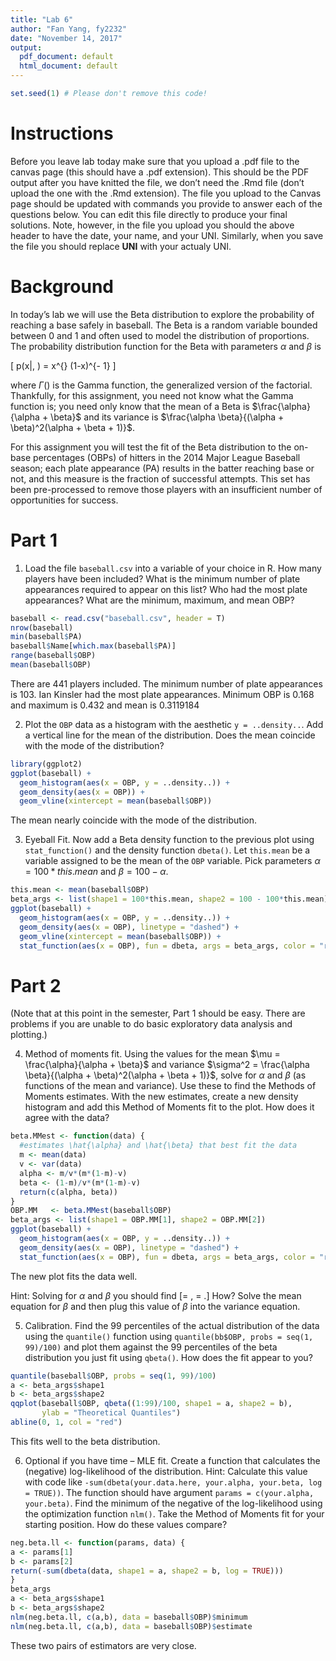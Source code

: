 ```yaml
---
title: "Lab 6"
author: "Fan Yang, fy2232"
date: "November 14, 2017"
output:
  pdf_document: default
  html_document: default
---
```



```r
set.seed(1) # Please don't remove this code!
```

# Instructions 
Before you leave lab today make sure that you upload a .pdf file to the canvas page (this should have a .pdf extension). This should be the PDF output after you have knitted the file, we don't need the .Rmd file (don't upload the one with the .Rmd extension).  The file you upload to the Canvas page should be updated with commands you provide to answer each of the questions below.  You can edit this file directly to produce your final solutions.  Note, however, in the file you upload you should the above header to have the date, your name, and your UNI.  Similarly, when you save the file you should replace **UNI** with your actualy UNI.

# Background

In today's lab we will use the Beta distribution to explore the probability of reaching a base safely in baseball.  The Beta is a random variable bounded between 0 and 1 and often used to model the distribution of proportions. The probability distribution function for the Beta with parameters $\alpha$ and $\beta$ is 

\[ p(x|\alpha, \beta) = \frac{\Gamma (\alpha + \beta)}{\Gamma (\alpha) + \Gamma(\beta)} x^{\alpha-1} (1-x)^{\beta - 1} \]

where $\Gamma()$ is the Gamma function, the generalized version of the factorial. Thankfully, for this assignment, you need not know what the Gamma function is; you need only know that the mean of a Beta is $\frac{\alpha}{\alpha + \beta}$ and its variance is $\frac{\alpha \beta}{(\alpha + \beta)^2(\alpha + \beta + 1)}$.

For this assignment you will test the fit of the Beta distribution to the on-base percentages (OBPs) of hitters in the 2014 Major League Baseball season; each plate appearance (PA) results in the batter reaching base or not, and this measure is the fraction of successful attempts. This set has been pre-processed to remove those players with an insufficient number of opportunities for success.

# Part 1

1. Load the file `baseball.csv` into a variable of your choice in R. How many players have been included? What is the minimum number of plate appearances required to appear on this list? Who had the most plate appearances? What are the minimum, maximum, and mean OBP?
```r
baseball <- read.csv("baseball.csv", header = T)
nrow(baseball)
min(baseball$PA)
baseball$Name[which.max(baseball$PA)]
range(baseball$OBP)
mean(baseball$OBP)
```
There are 441 players included. The minimum number of plate appearances is 103.
Ian Kinsler had the most plate appearances. Minimum OBP is 0.168 and maximum is 0.432 and mean is 0.3119184

2. Plot the `OBP` data as a histogram with the aesthetic `y = ..density..`. Add a vertical line for the mean of the distribution. Does the mean coincide with the mode of the distribution?
```r
library(ggplot2)
ggplot(baseball) +
  geom_histogram(aes(x = OBP, y = ..density..)) +
  geom_density(aes(x = OBP)) +
  geom_vline(xintercept = mean(baseball$OBP))

```
The mean nearly coincide with the mode of the distribution.

3. Eyeball Fit.  Now add a Beta density function to the previous plot using `stat_function()` and the density function `dbeta()`. Let `this.mean` be a variable assigned to be the mean of the `OBP` variable.  Pick parameters $\alpha = 100*this.mean$ and $\beta = 100 - \alpha$.
```r
this.mean <- mean(baseball$OBP)
beta_args <- list(shape1 = 100*this.mean, shape2 = 100 - 100*this.mean)
ggplot(baseball) +
  geom_histogram(aes(x = OBP, y = ..density..)) +
  geom_density(aes(x = OBP), linetype = "dashed") +
  geom_vline(xintercept = mean(baseball$OBP)) + 
  stat_function(aes(x = OBP), fun = dbeta, args = beta_args, color = "red")
```


# Part 2

(Note that at this point in the semester, Part 1 should be easy.  There are problems if you are unable to do basic exploratory data analysis and plotting.)

4. Method of moments fit. Using the values for the mean $\mu = \frac{\alpha}{\alpha + \beta}$ and variance $\sigma^2 = \frac{\alpha \beta}{(\alpha + \beta)^2(\alpha + \beta + 1)}$, solve for $\alpha$ and $\beta$ (as functions of the mean and variance).  Use these to find the Methods of Moments estimates.  With the new estimates, create a new density histogram and add this Method of Moments fit to the plot. How does it agree with the data?
```r
beta.MMest <- function(data) {
  #estimates \hat{\alpha} and \hat{\beta} that best fit the data
  m <- mean(data)
  v <- var(data)
  alpha <- m/v*(m*(1-m)-v)
  beta <- (1-m)/v*(m*(1-m)-v)
  return(c(alpha, beta))
}
OBP.MM   <- beta.MMest(baseball$OBP)
beta_args <- list(shape1 = OBP.MM[1], shape2 = OBP.MM[2])
ggplot(baseball) +
  geom_histogram(aes(x = OBP, y = ..density..)) +
  geom_density(aes(x = OBP), linetype = "dashed") +
  stat_function(aes(x = OBP), fun = dbeta, args = beta_args, color = "red")
```
The new plot fits the data well.

Hint: Solving for $\alpha$ and $\beta$ you should find
\[\alpha = \frac{\mu}{\sigma^2}\left[\mu(1-\mu) - \sigma^2\right], \quad \text{ and } \quad \beta = \frac{1-\mu}{\sigma^2}\left[\mu(1-\mu) - \sigma^2\right].\]
How? Solve the mean equation for $\beta$ and then plug this value of $\beta$ into the variance equation.

5. Calibration. Find the 99 percentiles of the actual distribution of the data using the `quantile()` function using `quantile(bb$OBP, probs = seq(1, 99)/100)` and plot them against the 99 percentiles of the beta distribution you just fit using `qbeta()`. How does the fit appear to you?
```r
quantile(baseball$OBP, probs = seq(1, 99)/100)
a <- beta_args$shape1
b <- beta_args$shape2
qqplot(baseball$OBP, qbeta((1:99)/100, shape1 = a, shape2 = b),
       ylab = "Theoretical Quantiles")
abline(0, 1, col = "red")
```
This fits well to the beta distribution.

6. Optional if you have time -- MLE fit. Create a function that calculates the (negative) log-likelihood of the distribution.  Hint: Calculate this value with code like `-sum(dbeta(your.data.here, your.alpha, your.beta, log = TRUE))`.  The function should have argument `params = c(your.alpha, your.beta)`. Find the minimum of the negative of the log-likelihood using the optimization function `nlm()`. Take the Method of Moments fit for your starting position. How do these values compare?
```r
neg.beta.ll <- function(params, data) {
a <- params[1]
b <- params[2]
return(-sum(dbeta(data, shape1 = a, shape2 = b, log = TRUE)))
}
beta_args
a <- beta_args$shape1
b <- beta_args$shape2
nlm(neg.beta.ll, c(a,b), data = baseball$OBP)$minimum
nlm(neg.beta.ll, c(a,b), data = baseball$OBP)$estimate
```
These two pairs of estimators are very close.


